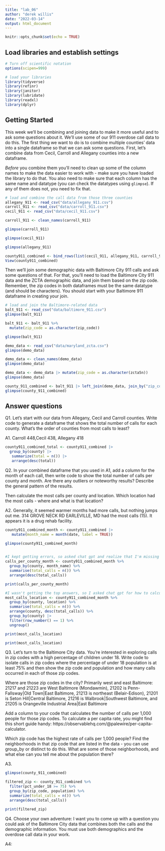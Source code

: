 ```yaml
---
title: "lab_06"
author: "derek willis"
date: "2022-03-14"
output: html_document
---
```


```r
knitr::opts_chunk$set(echo = TRUE)
```

## Load libraries and establish settings

```r
# Turn off scientific notation
options(scipen=999)

# load your libraries
library(tidyverse)
library(refinr)
library(janitor)
library(lubridate)
library(readxl)
library(dplyr)

```

## Getting Started

This week we'll be combining and joining data to make it more useful and to ask some questions about it. We'll use some of our 911 overdose call data to do this. The first thing we want to do is to combine multiple counties' data into a single dataframe so that we can ask some questions. First, let's combine data from Cecil, Carroll and Allegany counties into a new dataframe.

*Before* you combine them you'll need to clean up some of the column names to make the data easier to work with - make sure you have loaded the library to do that. You also need to make sure that each column has the same name and datatype (you can check the datatypes using `glimpse`). If any of them does not, you need to fix that.

```r
# load and combine the call data from those three counties
allegany_911 <- read_csv("data/allegany_911.csv")
carroll_911 <- read_csv("data/carroll_911.csv")
cecil_911 <- read_csv("data/cecil_911.csv")
```
```r
carroll_911 <- clean_names(carroll_911)

glimpse(carroll_911)

glimpse(cecil_911)

glimpse(allegany_911)
```
```r
county911_combined <- bind_rows(list(cecil_911, allegany_911, carroll_911))
View(county911_combined)
```

Then we'll join some demographic data with Baltimore City 911 calls and ask some questions of that. For that, you'll need to load the Baltimore City 911 data and the ZCTA demographic data, and join them based on the zip code. Remember, the zip codes in both dataframes must be the same datatype (and should be characters). You should start with your Baltimore 911 dataframe in creating your join. 

```r
# load and join the Baltimore-related data
balt_911 <- read_csv("data/baltimore_911.csv")
glimpse(balt_911)

balt_911 <- balt_911 %>%
  mutate(zip_code = as.character(zip_code))

glimpse(balt_911)
```

```r
demo_data <- read_csv("data/maryland_zcta.csv")
glimpse(demo_data)
```

```r
demo_data <- clean_names(demo_data)
glimpse(demo_data)
```
```r
demo_data <- demo_data |> mutate(zip_code = as.character(zcta5n))
glimpse(demo_data)
```
```r
county_911_combined <- balt_911 |> left_join(demo_data, join_by("zip_code"))
glimpse(county_911_combined)
```

## Answer questions

Q1. Let's start with our data from Allegany, Cecil and Carroll counties. Write code to generate a dataframe that shows the total number of calls for each county. What's the order of counties from most calls to least?

A1. Carroll 448,Cecil 438, Allegany 418

```r
county911_combined_total <- county911_combined |>
  group_by(county) |>
   summarize(total = n()) |>
   arrange(desc(total))
```

Q2. In your combined dataframe that you used in A1, add a column for the month of each call, then write code to show the total number of calls per county and month. Are there any outliers or noteworthy results? Describe the general pattern of the results. 

Then calculate the most calls per county and location. Which location had the most calls - where and what is that location?

A2. Generally, it seemed warmer months had more calls, but nothing jumps out me.
314 GROVE NECK RD EARLEVILLE, MD	had the most calls (15). It appears it is a drug rehab facility.

```r
county911_combined_month <- county911_combined |>
   mutate(month_name = month(date, label = TRUE))

```

```r
glimpse(county911_combined_month)
  
```
```r
#I kept getting errors, so asked chat gpt and realize that I'm missing library(dplyr)
calls_per_county_month <- county911_combined_month %>%
  group_by(county, month_name) %>%
  summarise(total_calls = n()) %>%
  arrange(desc(total_calls))

print(calls_per_county_month)

```

```r
#I wasn't getting the top answers, so I asked chat gpt for how to calculate the most calls per county and location
most_calls_location <- county911_combined_month %>%
  group_by(county, location) %>%
  summarise(total_calls = n()) %>%
  arrange(county, desc(total_calls)) %>%
  group_by(county) |>
  filter(row_number() == 1) %>%
  ungroup()

print(most_calls_location)

print(most_calls_location)
```

Q3. Let's turn to the Baltimore City data. You're interested in exploring calls in zip codes with a high percentage of children under 18. Write code to isolate calls in zip codes where the percentage of under 18 population is at least 75% and then show the zip code and population and how many calls occurred in each of those zip codes. 

Where are those zip codes in the city? Primarily west and east Baltimore: 21217 and 21223 are West Baltimore (Mondawmin), 21202 is Penn-Fallsway|Old Town|East Baltimore, 21213 is northeast (Belair-Edison), 21201 is Seton Hill|Central Baltimore, 21216 is Walbrook|Southwest Baltimore, and 21205 is Orangeville Industrial Area|East Baltimore

Add a column to your code that calculates the number of calls per 1,000 people for those zip codes. To calculate a per capita rate, you might find this short guide handy: https://observablehq.com/@palewire/per-capita-calculator.

Which zip code has the highest rate of calls per 1,000 people? Find the neighborhoods in that zip code that are listed in the data - you can use group_by or distinct to do this. What are some of those neighborhoods, and what else can you tell me about the population there?

A3. 

```r
glimpse(county_911_combined)

filtered_zip <- county_911_combined %>%
  filter(pct_under_18 >= 75) %>%
  group_by(zip_code, population) %>%
  summarize(total_calls = n()) %>%
  arrange(desc(total_calls))

print(filtered_zip)
```

Q4. Choose your own adventure: I want you to come up with a question you could ask of the Baltimore City data that combines both the calls and the demographic information. You must use both demographics and the overdose call data in your work.

A4: 

```r
```
